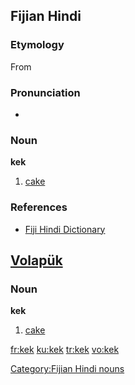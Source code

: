 ==Fijian Hindi==
===Etymology===
From {{E.|hif}} {{term|cake}}

===Pronunciation===
* {{IPA|/keːk/}}

===Noun===
'''kek'''

# [[cake]]

=== References ===
* [http://www.geocities.com/fijihindi/FijiHindiEnglishDict.htm#k Fiji Hindi Dictionary]

[[Category:Fijian Hindi nouns]]

==[[Volapük]]==

===Noun===
'''kek'''
 
# [[cake]]



[[fr:kek]]
[[ku:kek]]
[[tr:kek]]
[[vo:kek]]